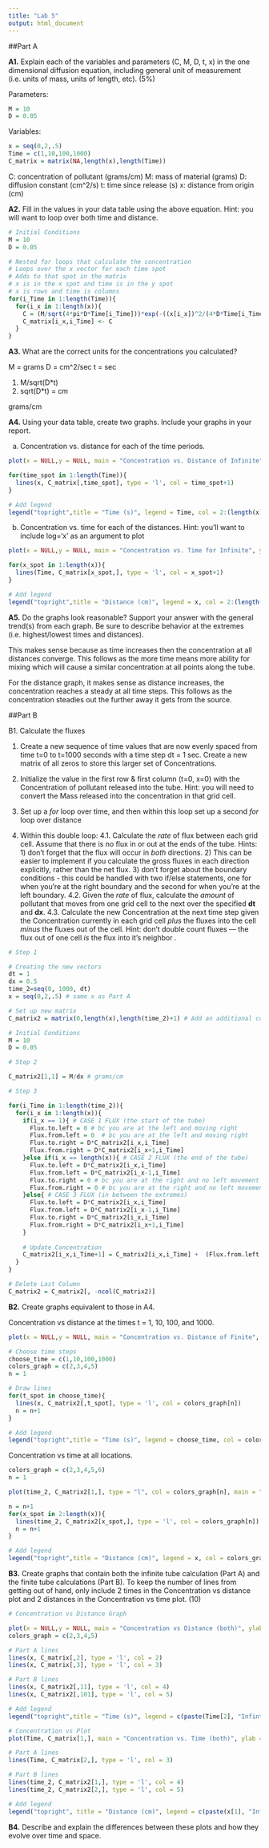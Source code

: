 ```yaml
---
title: "Lab 5"
output: html_document
---
```


##Part A

**A1.** Explain each of the variables and parameters (C, M, D, t, x) in the one dimensional diffusion equation, including general unit of measurement (i.e. units of mass, units of length, etc). (5%)

Parameters:
```r
M = 10 
D = 0.05 
```

Variables: 
```r
x = seq(0,2,.5)
Time = c(1,10,100,1000) 
C_matrix = matrix(NA,length(x),length(Time)) 
```

C: concentration of pollutant (grams/cm)
M: mass of material (grams)
D: diffusion constant (cm^2/s)
t: time since release (s)
x: distance from origin (cm)

**A2.** Fill in the values in your data table using the above equation. Hint: you will want to loop over both time and distance.

```r
# Initial Conditions
M = 10
D = 0.05

# Nested for loops that calculate the concentration
# Loops over the x vector for each time spot
# Adds to that spot in the matrix
# x is in the x spot and time is in the y spot
# x is rows and time is columns
for(i_Time in 1:length(Time)){
  for(i_x in 1:length(x)){
    C = (M/sqrt(4*pi*D*Time[i_Time]))*exp(-((x[i_x])^2/(4*D*Time[i_Time])))
    C_matrix[i_x,i_Time] <- C
  }
}
```

**A3.**  What are the correct units for the concentrations you calculated?

M = grams
D = cm^2/sec
t = sec

1) M/sqrt(D*t)
2) sqrt(D*t) = cm

grams/cm


**A4.**  Using your data table, create two graphs. Include your graphs in your report.

 a.	Concentration vs. distance for each of the time periods.
 
```r
plot(x = NULL,y = NULL, main = "Concentration vs. Distance of Infinite", ylab = "Concentration (g/cm)", xlab = "Distance from Origin (cm)", ylim = range(C_matrix[,1]), xlim = range(x))

for(time_spot in 1:length(Time)){
  lines(x, C_matrix[,time_spot], type = 'l', col = time_spot+1)
}

# Add legend
legend("topright",title = "Time (s)", legend = Time, col = 2:(length(x)+1), lty = 1)
```
 
 b.	Concentration vs. time for each of the distances. 
	Hint: you’ll want to include log=‘x’ as an argument to plot

```r
plot(x = NULL,y = NULL, main = "Concentration vs. Time for Infinite", ylab = "Concentration (g/cm)", xlab = "Time (s)", ylim = range(C_matrix[1,]), xlim = range(Time), log = 'x')

for(x_spot in 1:length(x)){
  lines(Time, C_matrix[x_spot,], type = 'l', col = x_spot+1)
}

# Add legend
legend("topright",title = "Distance (cm)", legend = x, col = 2:(length(x)+1), lty = 1)
```

**A5.**  Do the graphs look reasonable? Support your answer with the general trend(s) from each graph. Be sure to describe behavior at the extremes (i.e. highest/lowest times and distances).

This makes sense because as time increases then the concentration at all distances converge. This follows as the more time means more ability for mixing which will cause a similar concentration at all points along the tube.

For the distance graph, it makes sense as distance increases, the concentration reaches a steady at all time steps. This follows as the concentration steadies out the further away it gets from the source.

##Part B

B1.  Calculate the fluxes

1.	Create a new sequence of time values that are now evenly spaced from time t=0 to t=1000 seconds with a time step dt = 1 sec. Create a new matrix of all zeros to store this larger set of Concentrations.

2.	Initialize the value in the first row & first column (t=0, x=0) with the Concentration of pollutant released into the tube. Hint: you will need to convert the Mass released into the concentration in that grid cell.

3.	Set up a *for* loop over time, and then within this loop set up a second *for* loop over distance

4.	Within this double loop:
  4.1.	Calculate the *rate* of flux between each grid cell. Assume that there is no flux in or out at the ends of the tube. Hints: 1) don’t forget that the flux will occur in *both* directions. 2) This can be easier to implement if you calculate the gross fluxes in each direction explicitly, rather than the net flux. 3) don't forget about the boundary conditions - this could be handled with two if/else statements, one for when you're at the right boundary and the second for when you're at the left boundary.
  4.2.	Given the *rate* of flux, calculate the *amount* of pollutant that moves from one grid cell to the next over the specified **dt** and **dx**.
  4.3.	Calculate the new Concentration at the next time step given the Concentration currently in each grid cell *plus* the fluxes into the cell *minus* the fluxes out of the cell. Hint: don’t double count fluxes — the flux out of one cell *is* the flux into it’s neighbor .

```r
# Step 1

# Creating the new vectors
dt = 1
dx = 0.5
time_2=seq(0, 1000, dt)
x = seq(0,2,.5) # same x as Part A

# Set up new matrix
C_matrix2 = matrix(0,length(x),length(time_2)+1) # Add an additional column to handle exception

# Initial Conditions
M = 10
D = 0.05

# Step 2

C_matrix2[1,1] = M/dx # grams/cm 

# Step 3

for(i_Time in 1:length(time_2)){
  for(i_x in 1:length(x)){
    if(i_x == 1){ # CASE 1 FLUX (the start of the tube)
      Flux.to.left = 0 # bc you are at the left and moving right
      Flux.from.left = 0  # bc you are at the left and moving right
      Flux.to.right = D*C_matrix2[i_x,i_Time]
      Flux.from.right = D*C_matrix2[i_x+1,i_Time]
    }else if(i_x == length(x)){ # CASE 2 FLUX (the end of the tube)
      Flux.to.left = D*C_matrix2[i_x,i_Time]
      Flux.from.left = D*C_matrix2[i_x-1,i_Time]
      Flux.to.right = 0 # bc you are at the right and no left movement
      Flux.from.right = 0 # bc you are at the right and no left movement
    }else{ # CASE 3 FLUX (in between the extremes)
      Flux.to.left = D*C_matrix2[i_x,i_Time]
      Flux.from.left = D*C_matrix2[i_x-1,i_Time]
      Flux.to.right = D*C_matrix2[i_x,i_Time]
      Flux.from.right = D*C_matrix2[i_x+1,i_Time]
    }
    
    # Update Concentration
    C_matrix2[i_x,i_Time+1] = C_matrix2[i_x,i_Time] +  (Flux.from.left + Flux.from.right)*(dt/dx) -     (Flux.to.left + Flux.to.right)*(dt/dx)
  }
}

# Delete Last Column
C_matrix2 = C_matrix2[, -ncol(C_matrix2)]

```

**B2.** Create graphs equivalent to those in A4. 

Concentration vs distance at the times t = 1, 10, 100, and 1000.

```r
plot(x = NULL,y = NULL, main = "Concentration vs. Distance of Finite", ylab = "Concentration (g/cm)", xlab = "Distance from Origin (cm)", ylim = range(C_matrix2[,1]), xlim = range(x))

# Choose time steps
choose_time = c(1,10,100,1000)
colors_graph = c(2,3,4,5)
n = 1

# Draw lines
for(t_spot in choose_time){
  lines(x, C_matrix2[,t_spot], type = 'l', col = colors_graph[n])
  n = n+1
}

# Add legend
legend("topright",title = "Time (s)", legend = choose_time, col = colors_graph, lty = 1)
```

Concentration vs time at all locations.

```r

colors_graph = c(2,3,4,5,6)
n = 1

plot(time_2, C_matrix2[1,], type = "l", col = colors_graph[n], main = "Concentration vs. Time for Finite", ylab = "Concentration (g/cm)", xlab = "Time (s)", ylim = range(C_matrix2), log = "x")

n = n+1
for(x_spot in 2:length(x)){
  lines(time_2, C_matrix2[x_spot,], type = 'l', col = colors_graph[n])
  n = n+1
}

# Add legend
legend("topright",title = "Distance (cm)", legend = x, col = colors_graph, lty = 1)
```

**B3.** Create graphs that contain both the infinite tube calculation (Part A) and the finite tube calculations (Part B). To keep the number of lines from getting out of hand, only include 2 times in the Concentration vs distance plot and 2 distances in the Concentration vs time plot. (10)
```r
# Concentration vs Distance Graph

plot(x = NULL,y = NULL, main = "Concentration vs Distance (both)", ylab = "Concentration (g/cm)", xlab = "Distance from Origin (cm)", ylim = range(C_matrix), xlim = range(x))
colors_graph = c(2,3,4,5)

# Part A lines
lines(x, C_matrix[,2], type = 'l', col = 2)
lines(x, C_matrix[,3], type = 'l', col = 3)

# Part B lines
lines(x, C_matrix2[,11], type = 'l', col = 4)
lines(x, C_matrix2[,101], type = 'l', col = 5)

# Add legend
legend("topright",title = "Time (s)", legend = c(paste(Time[2], "Infinte"), paste(Time[2], "Infinte"), paste(time_2[11], "Finite"), paste(time_2[101], "Finite")), col = colors_graph, lty = 1)

# Concentration vs Plot
plot(Time, C_matrix[1,], main = "Concentration vs. Time (both)", ylab = "Concentration (g/cm)", xlab = "Time (s)", ylim = range(C_matrix), log = "x", type = 'l', col = 2)

# Part A lines
lines(Time, C_matrix[2,], type = 'l', col = 3)

# Part B lines
lines(time_2, C_matrix2[1,], type = 'l', col = 4)
lines(time_2, C_matrix2[2,], type = 'l', col = 5)

# Add legend
legend("topright", title = "Distance (cm)", legend = c(paste(x[1], "Infinte"), paste(x[2], "Infinte"), paste(x[1], "Finite"), paste(x[2], "Finite")), col = colors_graph, lty = 1)

```

**B4.** Describe and explain the differences between these plots and how they evolve over time and space.




